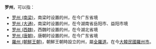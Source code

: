 '''罗州'''，可以指：
*[[罗州_(南梁)|罗州 (南梁)]]，南梁时设置的州，在今广东省境
*[[罗州_(大通)|罗州 (大通)]]，南梁时设置的州，在今湖南省岳阳市、益阳市境
*[[罗州_(西魏)|罗州 (西魏)]]，西魏时设置的州，在今湖北省境
*[[罗州_(唐朝)|罗州 (唐朝)]]，唐朝时设置的州，在今广东省境
*[[羅州_(朝鮮王朝)|羅州 (朝鮮王朝)]]，朝鮮王朝時設立的州，屬[[全羅道|全羅道]]。在今[[大韓民國|大韓民國]][[羅州市|羅州市]]。
{{Disambig|L|Cat=二字中国州名消歧义}}